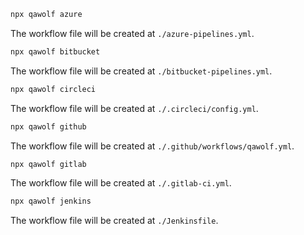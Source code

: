 
<CiTabs>
<TabItem value="azure">

```bash
npx qawolf azure
```

The workflow file will be created at `./azure-pipelines.yml`.

</TabItem>
<TabItem value="bitbucket">

```bash
npx qawolf bitbucket
```

The workflow file will be created at `./bitbucket-pipelines.yml`.

</TabItem>
<TabItem value="circleci">

```bash
npx qawolf circleci
```

The workflow file will be created at `./.circleci/config.yml`.

</TabItem>
<TabItem value="github">

```bash
npx qawolf github
```

The workflow file will be created at `./.github/workflows/qawolf.yml`.

</TabItem>
<TabItem value="gitlab">

```bash
npx qawolf gitlab
```

The workflow file will be created at `./.gitlab-ci.yml`.

</TabItem>
<TabItem value="jenkins">

```bash
npx qawolf jenkins
```

The workflow file will be created at `./Jenkinsfile`.

</TabItem>
</CiTabs>
